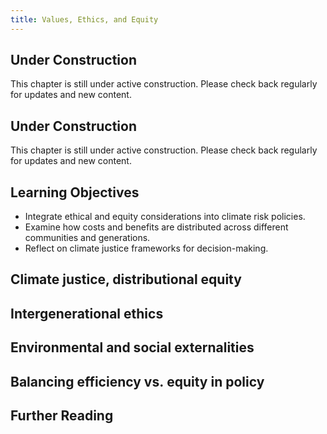 ```yaml
---
title: Values, Ethics, and Equity
---
```


::: {.callout-note}
## Under Construction
This chapter is still under active construction. Please check back regularly for updates and new content.
:::

::: {.callout-note}
## Under Construction
This chapter is still under active construction. Please check back regularly for updates and new content.
:::

::: {.callout-tip}
## Learning Objectives

- Integrate ethical and equity considerations into climate risk policies.
- Examine how costs and benefits are distributed across different communities and generations.
- Reflect on climate justice frameworks for decision-making.
:::

## Climate justice, distributional equity

## Intergenerational ethics

## Environmental and social externalities

## Balancing efficiency vs. equity in policy

## Further Reading {.unnumbered}